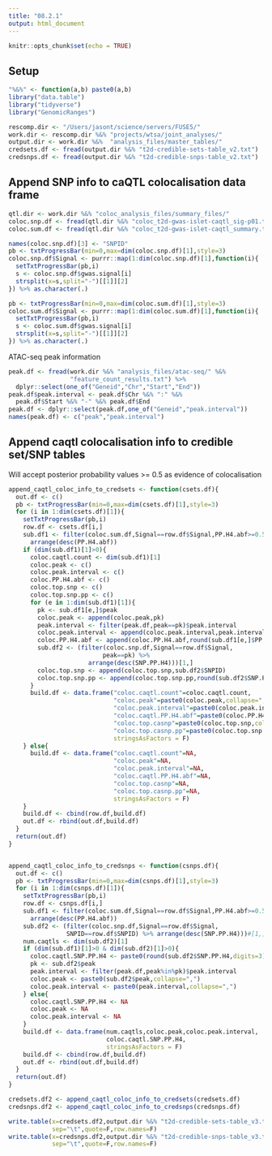 ```yaml
---
title: "08.2.1"
output: html_document
---
```


```r
knitr::opts_chunk$set(echo = TRUE)
```

## Setup 

```r
"%&%" <- function(a,b) paste0(a,b)
library("data.table")
library("tidyverse")
library("GenomicRanges")

rescomp.dir <- "/Users/jasont/science/servers/FUSE5/"
work.dir <- rescomp.dir %&% "projects/wtsa/joint_analyses/"
output.dir <- work.dir %&%  "analysis_files/master_tables/"
credsets.df <- fread(output.dir %&% "t2d-credible-sets-table_v2.txt")
credsnps.df <- fread(output.dir %&% "t2d-credible-snps-table_v2.txt")
```


## Append SNP info to caQTL colocalisation data frame  

```r
qtl.dir <- work.dir %&% "coloc_analysis_files/summary_files/"
coloc.snp.df <- fread(qtl.dir %&% "coloc_t2d-gwas-islet-caqtl_sig-p01.txt")
coloc.sum.df <- fread(qtl.dir %&% "coloc_t2d-gwas-islet-caqtl_summary.txt")

```


```r

names(coloc.snp.df)[3] <- "SNPID"
pb <- txtProgressBar(min=0,max=dim(coloc.snp.df)[1],style=3)
coloc.snp.df$Signal <- purrr::map(1:dim(coloc.snp.df)[1],function(i){
  setTxtProgressBar(pb,i)
  s <- coloc.snp.df$gwas.signal[i]
  strsplit(x=s,split="-")[[1]][2]
}) %>% as.character(.)

pb <- txtProgressBar(min=0,max=dim(coloc.sum.df)[1],style=3)
coloc.sum.df$Signal <- purrr::map(1:dim(coloc.sum.df)[1],function(i){
  setTxtProgressBar(pb,i)
  s <- coloc.sum.df$gwas.signal[i]
  strsplit(x=s,split="-")[[1]][2]
}) %>% as.character(.)
```

ATAC-seq peak information

```r
peak.df <- fread(work.dir %&% "analysis_files/atac-seq/" %&% 
                 "feature_count_results.txt") %>% 
  dplyr::select(one_of("Geneid","Chr","Start","End"))
peak.df$peak.interval <- peak.df$Chr %&% ":" %&% 
  peak.df$Start %&% "-" %&% peak.df$End
peak.df <- dplyr::select(peak.df,one_of("Geneid","peak.interval"))
names(peak.df) <- c("peak","peak.interval")

```



## Append caqtl colocalisation info to credible set/SNP tables 

Will accept posterior probability values >= 0.5 as evidence of colocalisation 

```r

append_caqtl_coloc_info_to_credsets <- function(csets.df){
  out.df <- c() 
  pb <- txtProgressBar(min=0,max=dim(csets.df)[1],style=3)
  for (i in 1:dim(csets.df)[1]){
    setTxtProgressBar(pb,i)
    row.df <- csets.df[i,]
    sub.df1 <- filter(coloc.sum.df,Signal==row.df$Signal,PP.H4.abf>=0.5) %>% 
      arrange(desc(PP.H4.abf))
    if (dim(sub.df1)[1]>0){
      coloc.caqtl.count <- dim(sub.df1)[1]
      coloc.peak <- c()
      coloc.peak.interval <- c()
      coloc.PP.H4.abf <- c()
      coloc.top.snp <- c() 
      coloc.top.snp.pp <- c() 
      for (e in 1:dim(sub.df1)[1]){
        pk <- sub.df1[e,]$peak
        coloc.peak <- append(coloc.peak,pk)
        peak.interval <- filter(peak.df,peak==pk)$peak.interval
        coloc.peak.interval <- append(coloc.peak.interval,peak.interval)
        coloc.PP.H4.abf <- append(coloc.PP.H4.abf,round(sub.df1[e,]$PP.H4.abf,digits=3))
        sub.df2 <- (filter(coloc.snp.df,Signal==row.df$Signal,
                          peak==pk) %>% 
                      arrange(desc(SNP.PP.H4)))[1,]
        coloc.top.snp <- append(coloc.top.snp,sub.df2$SNPID) 
        coloc.top.snp.pp <- append(coloc.top.snp.pp,round(sub.df2$SNP.PP.H4,digits=3))      
      }
      build.df <- data.frame("coloc.caqtl.count"=coloc.caqtl.count,
                             "coloc.peak"=paste0(coloc.peak,collapse=","),
                             "coloc.peak.interval"=paste0(coloc.peak.interval,collapse=","),
                             "coloc.caqtl.PP.H4.abf"=paste0(coloc.PP.H4.abf,collapse=","),
                             "coloc.top.casnp"=paste0(coloc.top.snp,collapse=","),
                             "coloc.top.casnp.pp"=paste0(coloc.top.snp.pp,collapse=","),
                             stringsAsFactors = F)
    } else{
      build.df <- data.frame("coloc.caqtl.count"=NA,
                             "coloc.peak"=NA,
                             "coloc.peak.interval"=NA,
                             "coloc.caqtl.PP.H4.abf"=NA,
                             "coloc.top.casnp"=NA,
                             "coloc.top.casnp.pp"=NA,
                             stringsAsFactors = F) 
    }
    build.df <- cbind(row.df,build.df)
    out.df <- rbind(out.df,build.df)
  }  
  return(out.df)
}


append_caqtl_coloc_info_to_credsnps <- function(csnps.df){
  out.df <- c() 
  pb <- txtProgressBar(min=0,max=dim(csnps.df)[1],style=3)
  for (i in 1:dim(csnps.df)[1]){
    setTxtProgressBar(pb,i)
    row.df <- csnps.df[i,]
    sub.df1 <- filter(coloc.sum.df,Signal==row.df$Signal,PP.H4.abf>=0.5) %>% 
      arrange(desc(PP.H4.abf))
    sub.df2 <- (filter(coloc.snp.df,Signal==row.df$Signal,
                SNPID==row.df$SNPID) %>% arrange(desc(SNP.PP.H4)))#[1,]
    num.caqtls <- dim(sub.df2)[1]
    if (dim(sub.df1)[1]>0 & dim(sub.df2)[1]>0){
      coloc.caqtl.SNP.PP.H4 <- paste0(round(sub.df2$SNP.PP.H4,digits=3),collapse=",")
      pk <- sub.df2$peak
      peak.interval <- filter(peak.df,peak%in%pk)$peak.interval
      coloc.peak <- paste0(sub.df2$peak,collapse=",")
      coloc.peak.interval <- paste0(peak.interval,collapse=",")
    } else{
      coloc.caqtl.SNP.PP.H4 <- NA
      coloc.peak <- NA
      coloc.peak.interval <- NA
    }
    build.df <- data.frame(num.caqtls,coloc.peak,coloc.peak.interval,
                           coloc.caqtl.SNP.PP.H4,
                           stringsAsFactors = F)
    build.df <- cbind(row.df,build.df)
    out.df <- rbind(out.df,build.df)
  }  
  return(out.df)
}


```


```r

credsets.df2 <- append_caqtl_coloc_info_to_credsets(credsets.df) 
credsnps.df2 <- append_caqtl_coloc_info_to_credsnps(credsnps.df)

```

```r
write.table(x=credsets.df2,output.dir %&% "t2d-credible-sets-table_v3.txt",
            sep="\t",quote=F,row.names=F)
write.table(x=credsnps.df2,output.dir %&% "t2d-credible-snps-table_v3.txt",
            sep="\t",quote=F,row.names=F)
```

